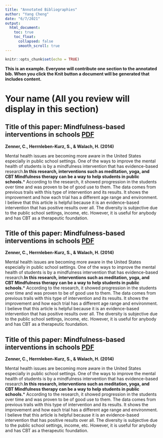 ```yaml
---
title: "Annotated Bibliographies"
author: "Yang Cheng"
date: "6/7/2021"
output:
  html_document:
    toc: true
    toc_float:
      collapsed: false
      smooth_scroll: true
---
```


```r
knitr::opts_chunk$set(echo = TRUE)
```

**This is an example. Everyone will contribute one section to the annotated bib. When you click the Knit button a document will be generated that includes content.**

# Your name (All you review will display in this section)
## Title of this paper: Mindfulness-based interventions in schools [PDF](https://www.frontiersin.org/articles/10.3389/fpsyg.2014.00603/full)
**Zenner, C., Herrnleben-Kurz, S., & Walach, H. (2014)**


Mental health issues are becoming more aware in the United States especially in public school settings.  One of the ways to improve the mental health of students is by a mindfulness intervention that has evidence-based research.**In this research, interventions such as meditation, yoga, and CBT Mindfulness therapy can be a way to help students in public schools.***  According to the research, it showed progression in the students over time and was proven to be of good use to them.  The data comes from previous trails with this type of intervention and its results.  It shows the improvement and how each trial has a different age range and environment.  I believe that this article is helpful because it is an evidence-based intervention that has positive results over all. The diversity is subjective due to the public school settings, income, etc. However, it is useful for anybody and has CBT as a therapeutic foundation.




## Title of this paper: Mindfulness-based interventions in schools [PDF](https://www.frontiersin.org/articles/10.3389/fpsyg.2014.00603/full)
**Zenner, C., Herrnleben-Kurz, S., & Walach, H. (2014)**

Mental health issues are becoming more aware in the United States especially in public school settings.  One of the ways to improve the mental health of students is by a mindfulness intervention that has evidence-based research.**In this research, interventions such as meditation, yoga, and CBT Mindfulness therapy can be a way to help students in public schools.***  According to the research, it showed progression in the students over time and was proven to be of good use to them.  The data comes from previous trails with this type of intervention and its results.  It shows the improvement and how each trial has a different age range and environment.  I believe that this article is helpful because it is an evidence-based intervention that has positive results over all. The diversity is subjective due to the public school settings, income, etc. However, it is useful for anybody and has CBT as a therapeutic foundation.


## Title of this paper: Mindfulness-based interventions in schools [PDF](https://www.frontiersin.org/articles/10.3389/fpsyg.2014.00603/full)
**Zenner, C., Herrnleben-Kurz, S., & Walach, H. (2014)**

Mental health issues are becoming more aware in the United States especially in public school settings.  One of the ways to improve the mental health of students is by a mindfulness intervention that has evidence-based research.**In this research, interventions such as meditation, yoga, and CBT Mindfulness therapy can be a way to help students in public schools.***  According to the research, it showed progression in the students over time and was proven to be of good use to them.  The data comes from previous trails with this type of intervention and its results.  It shows the improvement and how each trial has a different age range and environment.  I believe that this article is helpful because it is an evidence-based intervention that has positive results over all. The diversity is subjective due to the public school settings, income, etc. However, it is useful for anybody and has CBT as a therapeutic foundation.
